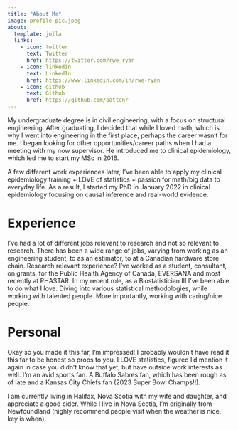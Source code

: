 ```yaml
---
title: "About Me"
image: profile-pic.jpeg
about:
  template: jolla
  links:
    - icon: twitter
      text: Twitter
      href: https://twitter.com/rwe_ryan
    - icon: linkedin
      text: LinkedIn
      href: https://www.linkedin.com/in/rwe-ryan
    - icon: github
      text: Github
      href: https://github.com/battenr
---
```


My undergraduate degree is in civil engineering, with a focus on structural engineering. After graduating, I decided that while I loved math, which is why I went into engineering in the first place, perhaps the career wasn't for me. I began looking for other opportunities/career paths when I had a meeting with my now supervisor. He introduced me to clinical epidemiology, which led me to start my MSc in 2016.

A few different work experiences later, I've been able to apply my clinical epidemiology training + LOVE of statistics + passion for math/big data to everyday life. As a result, I started my PhD in January 2022 in clinical epidemiology focusing on causal inference and real-world evidence.

# Experience

I've had a lot of different jobs relevant to research and not so relevant to research. There has been a wide range of jobs, varying from working as an engineering student, to as an estimator, to at a Canadian hardware store chain. Research relevant experience? I've worked as a student, consultant, on grants, for the Public Health Agency of Canada, EVERSANA and most recently at PHASTAR. In my recent role, as a Biostatistician III I've been able to do what I love. Diving into various statistical methodologies, while working with talented people. More importantly, working with caring/nice people.

# Personal

Okay so you made it this far, I'm impressed! I probably wouldn't have read it this far to be honest so props to you. I LOVE statistics, figured I'd mention it again in case you didn't know that yet, but have outside work interests as well. I'm an avid sports fan. A Buffalo Sabres fan, which has been rough as of late and a Kansas City Chiefs fan (2023 Super Bowl Champs!!).

I am currently living in Halifax, Nova Scotia with my wife and daughter, and appreciate a good cider. While I live in Nova Scotia, I'm originally from Newfoundland (highly recommend people visit when the weather is nice, key is when).
